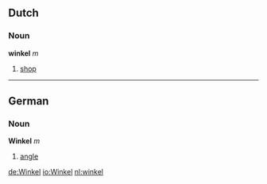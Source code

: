 ==Dutch==
===Noun===
'''winkel''' ''m''

#[[shop]]

----

==German==
===Noun===
'''Winkel''' ''m''

#[[angle]]

[[de:Winkel]]
[[io:Winkel]]
[[nl:winkel]]
